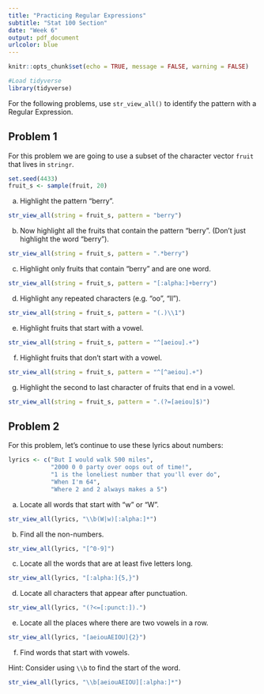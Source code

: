 ```yaml
---
title: "Practicing Regular Expressions"
subtitle: "Stat 100 Section"
date: "Week 6"
output: pdf_document
urlcolor: blue
---
```


```r
knitr::opts_chunk$set(echo = TRUE, message = FALSE, warning = FALSE)
```

```r
#Load tidyverse
library(tidyverse)
```


For the following problems, use `str_view_all()` to identify the pattern with a Regular Expression.

## Problem 1

For this problem we are going to use a subset of the character vector `fruit` that lives in `stringr`.

```r
set.seed(4433)
fruit_s <- sample(fruit, 20)
```


a. Highlight the pattern "berry".

```r
str_view_all(string = fruit_s, pattern = "berry")
```

b. Now highlight all the fruits that contain the pattern "berry".  (Don't just highlight the word "berry").

```r
str_view_all(string = fruit_s, pattern = ".*berry")
```

c. Highlight only fruits that contain "berry" and are one word.

```r
str_view_all(string = fruit_s, pattern = "[:alpha:]+berry")
```

d. Highlight any repeated characters (e.g. "oo", "ll").

```r
str_view_all(string = fruit_s, pattern = "(.)\\1")
```

e. Highlight fruits that start with a vowel.

```r
str_view_all(string = fruit_s, pattern = "^[aeiou].+")
```

f. Highlight fruits that don't start with a vowel.

```r
str_view_all(string = fruit_s, pattern = "^[^aeiou].+")
```

g. Highlight the second to last character of fruits that end in a vowel.

```r
str_view_all(string = fruit_s, pattern = ".(?=[aeiou]$)")
```

## Problem 2

For this problem, let's continue to use these lyrics about numbers:

```r
lyrics <- c("But I would walk 500 miles",
            "2000 0 0 party over oops out of time!", 
            "1 is the loneliest number that you'll ever do",
            "When I'm 64",
            "Where 2 and 2 always makes a 5")
```



a. Locate all words that start with "w" or "W".


```r
str_view_all(lyrics, "\\b(W|w)[:alpha:]*")
```

b. Find all the non-numbers.

```r
str_view_all(lyrics, "[^0-9]")
```


c. Locate all the words that are at least five letters long.

```r
str_view_all(lyrics, "[:alpha:]{5,}")
```

d. Locate all characters that appear after punctuation.

```r
str_view_all(lyrics, "(?<=[:punct:]).")
```


e. Locate all the places where there are two vowels in a row.


```r
str_view_all(lyrics, "[aeiouAEIOU]{2}")
```

f. Find words that start with vowels.

Hint: Consider using `\\b` to find the start of the word.

```r
str_view_all(lyrics, "\\b[aeiouAEIOU][:alpha:]*")
```


